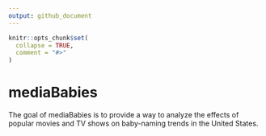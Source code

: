 ```yaml
---
output: github_document
---
```


<!-- README.md is generated from README.Rmd. Please edit that file -->

```r
knitr::opts_chunk$set(
  collapse = TRUE,
  comment = "#>"
)
```

# mediaBabies

<!-- badges: start -->
<!-- badges: end -->

The goal of mediaBabies is to provide a way to analyze the effects of popular
movies and TV shows on baby-naming trends in the United States.

<!-- What is special about using `README.Rmd` instead of just `README.md`? You can include R chunks like so: -->

<!-- ```{r characters} -->
<!-- summary(characters) -->
<!-- ``` -->

<!-- You'll still need to render `README.Rmd` regularly, to keep `README.md` up-to-date. -->

<!-- You can also embed plots, for example: -->

<!-- ```{r pressure, echo = FALSE} -->
<!-- plot(pressure) -->
<!-- ``` -->

<!-- In that case, don't forget to commit and push the resulting figure files, so they display on GitHub. -->
